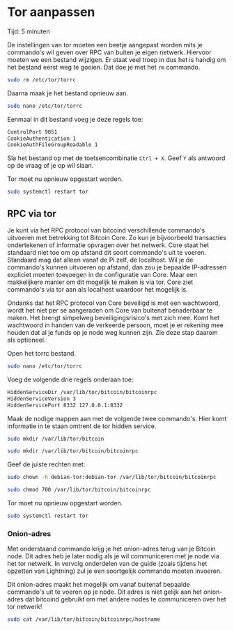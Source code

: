 
# Tor aanpassen

<Callout emoji="&#x2139;">
	Tijd: 5 minuten
</Callout>

De instellingen van tor moeten een beetje aangepast worden mits je commando's wil geven over RPC van buiten je eigen netwerk. Hiervoor moeten we een bestand wijzigen. Er staat veel troep in dus het is handig om het bestand eerst weg te gooien. Dat doe je met het `rm` commando.

```bash
sudo rm /etc/tor/torrc
```

Daarna maak je het bestand opnieuw aan.

```bash
sudo nano /etc/tor/torrc
```

Eenmaal in dit bestand voeg je deze regels toe:

```bash
ControlPort 9051
CookieAuthentication 1
CookieAuthFileGroupReadable 1
```

Sla het bestand op met de toetsencombinatie `Ctrl + X`. Geef `Y` als antwoord op de vraag of je op wil slaan.

Tor moet nu opnieuw opgestart worden.

```bash
sudo systemctl restart tor
```

## RPC via tor

Je kunt via het RPC protocol van bitcoind verschillende commando's uitvoeren met betrekking tot Bitcoin Core. Zo kun je bijvoorbeeld transacties ondertekenen of informatie opvragen over het netwerk. Core staat het standaard niet toe om op afstand dit soort commando's uit te voeren. Standaard mag dat alleen vanaf de Pi zelf, de localhost. Wil je de commando's kunnen uitvoeren op afstand, dan zou je bepaalde IP-adressen expliciet moeten toevoegen in de configuratie van Core. Maar een makkelijkere manier om dit mogelijk te maken is via tor. Core ziet commando's via tor aan als localhost waardoor het mogelijk is.

<Callout type="warning" emoji="&#x26A0;">
	Ondanks dat het RPC protocol van Core beveiligd is met een wachtwoord, wordt het niet per se aangeraden om Core van buitenaf benaderbaar te maken. Het brengt simpelweg beveiligingsrisico's met zich mee. Komt het wachtwoord in handen van de verkeerde persoon, moet je er rekening mee houden dat al je funds op je node weg kunnen zijn. Zie deze stap daarom als optioneel.
</Callout>

Open het torrc bestand.

```bash
sudo nano /etc/tor/torrc
```

Voeg de volgende drie regels onderaan toe:

```bash
HiddenServiceDir /var/lib/tor/bitcoin/bitcoinrpc
HiddenServiceVersion 3
HiddenServicePort 8332 127.0.0.1:8332
```

Maak de nodige mappen aan met de volgende twee commando's. Hier komt informatie in te staan omtrent de tor hidden service.

```bash
sudo mkdir /var/lib/tor/bitcoin
```

```bash
sudo mkdir /var/lib/tor/bitcoin/bitcoinrpc
```

Geef de juiste rechten met:

```bash
sudo chown -R debian-tor:debian-tor /var/lib/tor/bitcoin/bitcoinrpc
```

```bash
sudo chmod 700 /var/lib/tor/bitcoin/bitcoinrpc
```

Tor moet nu opnieuw opgestart worden.

```bash
sudo systemctl restart tor
```

### Onion-adres

Met onderstaand commando krijg je het onion-adres terug van je Bitcoin node. Dit adres heb je later nodig als je wil communiceren met je node via het tor netwerk. In vervolg onderdelen van de guide \(zoals tijdens het opzetten van Lightning\) zul je een soortgelijk commando moeten invoeren.

<Callout emoji="&#x2139;">
	Dit onion-adres maakt het mogelijk om vanaf buitenaf bepaalde commando's uit te voeren op je node. Dit adres is niet gelijk aan het onion-adres dat bitcoind gebruikt om met andere nodes te communiceren over het tor netwerk!
</Callout>

```bash
sudo cat /var/lib/tor/bitcoin/bitcoinrpc/hostname
```